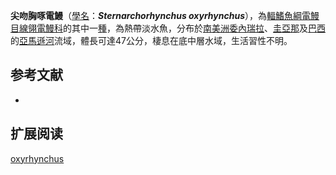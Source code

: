 {{Speciesbox
| name = 尖吻胸啄電鰻
| image = 
| image_caption = 
| image_width = 250px
| status = NE
| status_system = IUCN3.1
| genus = Sternarchorhynchus
| species = oxyrhynchus
| authority = [[Müller_&_Troschel|Müller & Troschel]], 1849
| synonyms = *''Sternarchus oxyrhynchus'',Müller & Troschel, 1849
*''Sternarchorhynchus mulleri'',Castelnau, 1855
*''Sternarchorhynchus muelleri'',Castelnau, 1855
}}
'''尖吻胸啄電鰻'''（[[學名|學名]]：'''''Sternarchorhynchus oxyrhynchus'''''），為[[輻鰭魚綱|輻鰭魚綱]][[電鰻目|電鰻目]][[線翎電鰻科|線翎電鰻科]]的其中一[[種|種]]，為熱帶淡水魚，分布於[[南美洲|南美洲]][[委內瑞拉|委內瑞拉]]、[[圭亞那|圭亞那]]及[[巴西|巴西]]的[[亞馬遜河|亞馬遜河]]流域，體長可達47公分，棲息在底中層水域，生活習性不明。

==参考文献==
*{{FishBase_species|genus=Sternarchorhynchus|species=oxyrhynchus|year=2015|month=10}}

== 扩展阅读 ==
{{refbegin}}
{{wikispecies-inline|Sternarchorhynchus oxyrhynchus|尖吻胸啄電鰻}}
{{refend}}
{{Taxonbar|from=Q5582201}}

[[Category:胸啄電鰻屬|oxyrhynchus]]